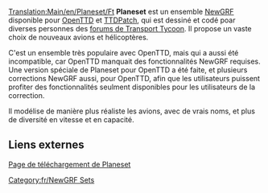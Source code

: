 [[Translation:Main/en/Planeset/Ft]]
{{en/-}}
{{fr/Infobox NewGRF|nomEnsemble= Planeset
|captureEcran= aucune
|artiste= [http://as-st.com/ttd/planes/credits.html L'équipe de développement de Planeset]
|codeur= [http://as-st.com/ttd/planes/credits.html L'équipe de développement de Planeset]
|focus= Avions
|homepage= as-st.com/ttd/planes/download.html
|homepagename= Ensemble d'avions pour Transport Tycoon Deluxe
|copyright= Licence GPL
}}
'''Planeset''' est un ensemble [[Main/fr/NewGRF|NewGRF]] disponible pour [[Main/fr/OpenTTD|OpenTTD]] et [[Main/fr/TTDPatch|TTDPatch]], qui est dessiné et codé poar diverses personnes des [[Main/fr/Forums de Transport Tycoon|forums de Transport Tycoon]]. Il propose un vaste choix de nouveaux avions et hélicoptères.

C'est un ensemble très populaire avec OpenTTD, mais qui a aussi été incompatible, car OpenTTD manquait des fonctionnalités NewGRF requises. Une version spéciale de Planeset pour OpenTTD a été faite, et plusieurs corrections NewGRF aussi, pour OpenTTD, afin que les utilisateurs puissent profiter des fonctionnalités seulment disponibles pour les utilisateurs de la correction.

Il modélise de manière plus réaliste les avions, avec de vrais noms, et plus de diversité en vitesse et en capacité.

==Liens externes==
[http://as-st.com/ttd/planes/download.html Page de téléchargement de Planeset]

[[Category:fr/NewGRF Sets]]